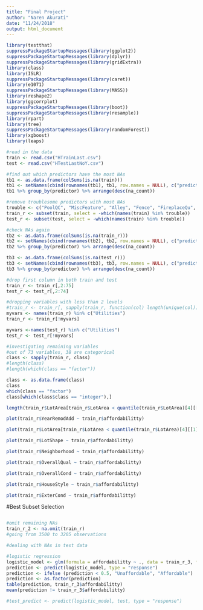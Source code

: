 ```yaml
---
title: "Final Project"
author: "Naren Akurati"
date: "11/24/2018"
output: html_document
---
```


```r
library(testthat)
suppressPackageStartupMessages(library(ggplot2))
suppressPackageStartupMessages(library(dplyr))
suppressPackageStartupMessages(library(gridExtra))
library(class)
library(ISLR)
suppressPackageStartupMessages(library(caret))
library(e1071)
suppressPackageStartupMessages(library(MASS))
library(reshape2)
library(ggcorrplot)
suppressPackageStartupMessages(library(boot))
suppressPackageStartupMessages(library(resample))
library(rpart)
library(tree)
suppressPackageStartupMessages(library(randomForest))
library(xgboost)
library(leaps)
```

```r
#read in the data
train <- read.csv("HTrainLast.csv")
test <- read.csv("HTestLastNoY.csv")

#find out which predictors have the most NAs
tb1 <- as.data.frame(colSums(is.na(train)))
tb1 <- setNames(cbind(rownames(tb1), tb1, row.names = NULL), c("predictor", "na_count"))
tb1 %>% group_by(predictor) %>% arrange(desc(na_count))

#remove troublesome predictors with most NAs
trouble <- c("PoolQC", "MiscFeature", "Alley", "Fence", "FireplaceQu", "LotFrontage")
train_r <- subset(train, select = -which(names(train) %in% trouble))
test_r <- subset(test, select = -which(names(train) %in% trouble))

#check NAs again
tb2 <- as.data.frame(colSums(is.na(train_r)))
tb2 <- setNames(cbind(rownames(tb2), tb2, row.names = NULL), c("predictor", "na_count"))
tb2 %>% group_by(predictor) %>% arrange(desc(na_count))

tb3 <- as.data.frame(colSums(is.na(test_r)))
tb3 <- setNames(cbind(rownames(tb3), tb3, row.names = NULL), c("predictor", "na_count"))
tb3 %>% group_by(predictor) %>% arrange(desc(na_count))

#drop first column in both train and test
train_r <- train_r[,2:75]
test_r <- test_r[,2:74]

#dropping variables with less than 2 levels
#train_r <- train_r[, sapply(train_r, function(col) length(unique(col))) > 1] #drops utility
myvars <- names(train_r) %in% c("Utilities")
train_r <- train_r[!myvars]

myvars <-names(test_r) %in% c("Utilities")
test_r <- test_r[!myvars]
```

```r
#investigating remaining variables
#out of 73 variables, 38 are categorical
class <- sapply(train_r, class)
#length(class)
#length(which(class == "factor"))

class <- as.data.frame(class)
class
which(class == "factor")
class[which(class$class == "integer"),]

length(train_r$LotArea[train_r$LotArea < quantile(train_r$LotArea)[4][[1]]])

plot(train_r$YearRemodAdd ~ train_r$affordabilitty)

plot(train_r$LotArea[train_r$LotArea < quantile(train_r$LotArea)[4][[1]]] ~ train_r$affordabilitty[which(train_r$LotArea < quantile(train_r$LotArea)[4][[1]])])

plot(train_r$LotShape ~ train_r$affordabilitty)

plot(train_r$Neighborhood ~ train_r$affordabilitty)

plot(train_r$OverallQual ~ train_r$affordabilitty)

plot(train_r$OverallCond ~ train_r$affordabilitty)

plot(train_r$HouseStyle ~ train_r$affordabilitty)

plot(train_r$ExterCond ~ train_r$affordabilitty)
```

#Best Subset Selection
```r

```

```r
#omit remaining NAs
train_r_2 <- na.omit(train_r)
#going from 3500 to 3205 observations

#dealing with NAs in test data

#logistic regression
logistic_model <- glm(formula = affordabilitty ~ ., data = train_r_3, family = binomial())
prediction <- predict(logistic_model, type = "response")
prediction <- ifelse (prediction < 0.5, "Unaffordable", "Affordable")
prediction <- as.factor(prediction)
table(prediction, train_r_3$affordabilitty)
mean(prediction != train_r_3$affordabilitty)

#test_predict <- predict(logistic_model, test, type = "response")
```